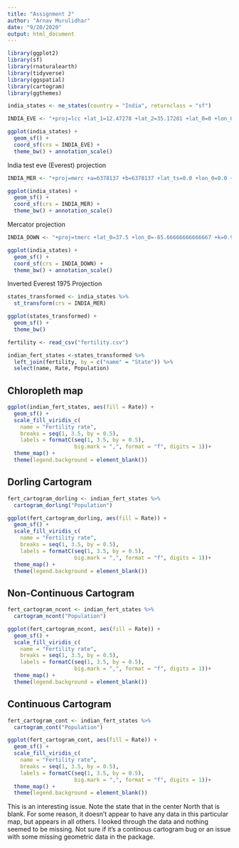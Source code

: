 ```yaml
---
title: "Assignment 2"
author: "Arnav Murulidhar"
date: "9/20/2020"
output: html_document
---
```


``` r
library(ggplot2)
library(sf)
library(rnaturalearth)
library(tidyverse)
library(ggspatial)
library(cartogram)
library(ggthemes)
```

``` r
india_states <- ne_states(country = "India", returnclass = "sf")
```

``` r
INDIA_EVE <- "+proj=lcc +lat_1=12.47278 +lat_2=35.17281 +lat_0=0 +lon_0=82 +x_0=2000000 +y_0=2000000 +a=6377301.243 +b=6356100.228368102 +units=m +no_defs "

ggplot(india_states) +
  geom_sf() +
  coord_sf(crs = INDIA_EVE) +
  theme_bw() + annotation_scale()
```

India test eve (Everest) projection

``` r
INDIA_MER <- "+proj=merc +a=6378137 +b=6378137 +lat_ts=0.0 +lon_0=0.0 +x_0=0.0 +y_0=0 +k=1.0 +units=m +nadgrids=@null +wktext  +no_defs"

ggplot(india_states) +
  geom_sf() +
  coord_sf(crs = INDIA_MER) +
  theme_bw() + annotation_scale()
```

Mercator projection

``` r
INDIA_DOWN <- "+proj=tmerc +lat_0=37.5 +lon_0=-85.66666666666667 +k=0.9999666666666667 +x_0=99999.99999999999 +y_0=250000 +ellps=GRS80 +to_meter=0.3048006096012192 +no_defs"

ggplot(india_states) +
  geom_sf() +
  coord_sf(crs = INDIA_DOWN) +
  theme_bw() + annotation_scale()
```

Inverted Everest 1975 Projection

```r
states_transformed <- india_states %>%
  st_transform(crs = INDIA_MER)

ggplot(states_transformed) +
  geom_sf() +
  theme_bw()
```




``` r
fertility <- read_csv("fertility.csv")

indian_fert_states <-states_transformed %>%
  left_join(fertility, by = c("name" = "State")) %>%
  select(name, Rate, Population)
```
## Chloropleth map
``` r
ggplot(indian_fert_states, aes(fill = Rate)) +
  geom_sf() +
  scale_fill_viridis_c(
    name = "Fertility rate",
    breaks = seq(1, 3.5, by = 0.5),
    labels = formatC(seq(1, 3.5, by = 0.5), 
                     big.mark = ",", format = "f", digits = 1))+
  theme_map() +
  theme(legend.background = element_blank())
```

## Dorling Cartogram

``` r
fert_cartogram_dorling <- indian_fert_states %>%
  cartogram_dorling("Population")

ggplot(fert_cartogram_dorling, aes(fill = Rate)) +
  geom_sf() +
  scale_fill_viridis_c(
    name = "Fertility rate",
    breaks = seq(1, 3.5, by = 0.5),
    labels = formatC(seq(1, 3.5, by = 0.5), 
                     big.mark = ",", format = "f", digits = 1))+
  theme_map() +
  theme(legend.background = element_blank())
```

## Non-Continuous Cartogram

``` r
fert_cartogram_ncont <- indian_fert_states %>%
  cartogram_ncont("Population")

ggplot(fert_cartogram_ncont, aes(fill = Rate)) +
  geom_sf() +
  scale_fill_viridis_c(
    name = "Fertility rate",
    breaks = seq(1, 3.5, by = 0.5),
    labels = formatC(seq(1, 3.5, by = 0.5), 
                     big.mark = ",", format = "f", digits = 1))+
  theme_map() +
  theme(legend.background = element_blank())
```

## Continuous Cartogram

``` r
fert_cartogram_cont <- indian_fert_states %>%
  cartogram_cont("Population")

ggplot(fert_cartogram_cont, aes(fill = Rate)) +
  geom_sf() +
  scale_fill_viridis_c(
    name = "Fertility rate",
    breaks = seq(1, 3.5, by = 0.5),
    labels = formatC(seq(1, 3.5, by = 0.5), 
                     big.mark = ",", format = "f", digits = 1))+
  theme_map() +
  theme(legend.background = element_blank())
```

This is an interesting issue. Note the state that in the center North that is blank. For some reason, it doesn't appear to have any data in this particular map, but appears in all others. I looked through the data and nothing seemed to be missing. Not sure if it's a continous cartogram bug or an issue with some missing geometric data in the package.